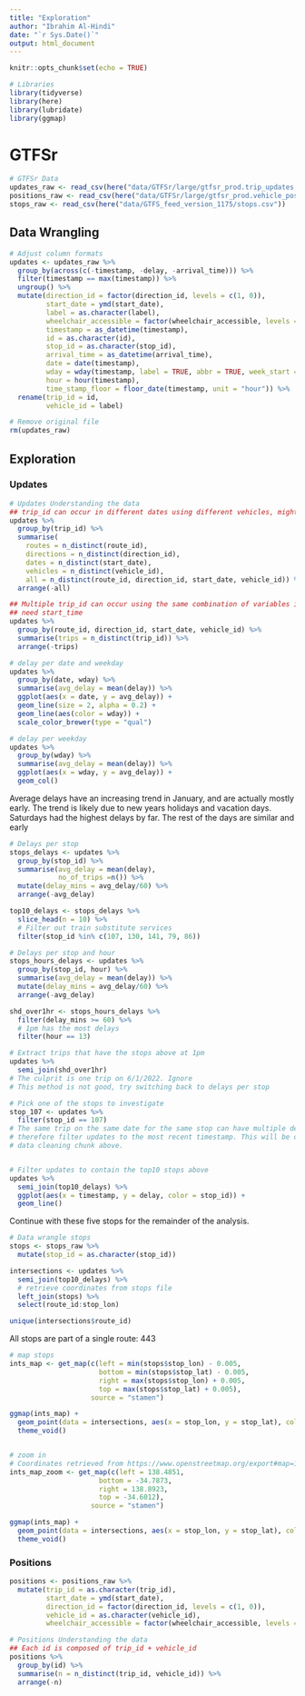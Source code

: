 ```yaml
---
title: "Exploration"
author: "Ibrahim Al-Hindi"
date: "`r Sys.Date()`"
output: html_document
---
```


```r
knitr::opts_chunk$set(echo = TRUE)
```

```r
# Libraries
library(tidyverse)
library(here)
library(lubridate)
library(ggmap)
```

# GTFSr

```r
# GTFSr Data
updates_raw <- read_csv(here("data/GTFSr/large/gtfsr_prod.trip_updates.SAMPLE.csv.csv"))
positions_raw <- read_csv(here("data/GTFSr/large/gtfsr_prod.vehicle_positions.SAMPLE.csv.csv"))
stops_raw <- read_csv(here("data/GTFS_feed_version_1175/stops.csv"))
```

## Data Wrangling

```r
# Adjust column formats
updates <- updates_raw %>% 
  group_by(across(c(-timestamp, -delay, -arrival_time))) %>% 
  filter(timestamp == max(timestamp)) %>% 
  ungroup() %>% 
  mutate(direction_id = factor(direction_id, levels = c(1, 0)),
         start_date = ymd(start_date),
         label = as.character(label),
         wheelchair_accessible = factor(wheelchair_accessible, levels = c(1, 0)),
         timestamp = as_datetime(timestamp),
         id = as.character(id),
         stop_id = as.character(stop_id),
         arrival_time = as_datetime(arrival_time),
         date = date(timestamp),
         wday = wday(timestamp, label = TRUE, abbr = TRUE, week_start = 1),
         hour = hour(timestamp),
         time_stamp_floor = floor_date(timestamp, unit = "hour")) %>% 
  rename(trip_id = id,
         vehicle_id = label)

# Remove original file
rm(updates_raw)
```

## Exploration

### Updates

```r
# Updates Understanding the data
## trip_id can occur in different dates using different vehicles, might be unique for each start_time
updates %>%
  group_by(trip_id) %>% 
  summarise(
    routes = n_distinct(route_id),
    directions = n_distinct(direction_id),
    dates = n_distinct(start_date),
    vehicles = n_distinct(vehicle_id),
    all = n_distinct(route_id, direction_id, start_date, vehicle_id)) %>% 
  arrange(-all)

## Multiple trip_id can occur using the same combination of variables in group_by,
## need start_time
updates %>% 
  group_by(route_id, direction_id, start_date, vehicle_id) %>% 
  summarise(trips = n_distinct(trip_id)) %>% 
  arrange(-trips)
```

```r
# delay per date and weekday
updates %>% 
  group_by(date, wday) %>% 
  summarise(avg_delay = mean(delay)) %>% 
  ggplot(aes(x = date, y = avg_delay)) +
  geom_line(size = 2, alpha = 0.2) +
  geom_line(aes(color = wday)) +
  scale_color_brewer(type = "qual")

# delay per weekday
updates %>% 
  group_by(wday) %>% 
  summarise(avg_delay = mean(delay)) %>% 
  ggplot(aes(x = wday, y = avg_delay)) +
  geom_col()
```

Average delays have an increasing trend in January, and are actually mostly early. The trend is likely due to new years holidays and vacation days. Saturdays had the highest delays by far. The rest of the days are similar and early

```r
# Delays per stop
stops_delays <- updates %>% 
  group_by(stop_id) %>% 
  summarise(avg_delay = mean(delay),
            no_of_trips =n()) %>% 
  mutate(delay_mins = avg_delay/60) %>% 
  arrange(-avg_delay)

top10_delays <- stops_delays %>% 
  slice_head(n = 10) %>% 
  # Filter out train substitute services
  filter(stop_id %in% c(107, 130, 141, 79, 86))

# Delays per stop and hour
stops_hours_delays <- updates %>% 
  group_by(stop_id, hour) %>% 
  summarise(avg_delay = mean(delay)) %>% 
  mutate(delay_mins = avg_delay/60) %>% 
  arrange(-avg_delay)

shd_over1hr <- stops_hours_delays %>% 
  filter(delay_mins >= 60) %>% 
  # 1pm has the most delays
  filter(hour == 13)

# Extract trips that have the stops above at 1pm
updates %>% 
  semi_join(shd_over1hr)
# The culprit is one trip on 6/1/2022. Ignore
# This method is not good, try switching back to delays per stop

# Pick one of the stops to investigate
stop_107 <- updates %>% 
  filter(stop_id == 107)
# The same trip on the same date for the same stop can have multiple delay updates,
# therefore filter updates to the most recent timestamp. This will be done in the
# data cleaning chunk above.


# Filter updates to contain the top10 stops above
updates %>% 
  semi_join(top10_delays) %>%
  ggplot(aes(x = timestamp, y = delay, color = stop_id)) +
  geom_line()
```

Continue with these five stops for the remainder of the analysis.

```r
# Data wrangle stops
stops <- stops_raw %>% 
  mutate(stop_id = as.character(stop_id))
```


```r
intersections <- updates %>% 
  semi_join(top10_delays) %>% 
  # retrieve coordinates from stops file
  left_join(stops) %>% 
  select(route_id:stop_lon)

unique(intersections$route_id)
```

All stops are part of a single route: 443


```r
# map stops
ints_map <- get_map(c(left = min(stops$stop_lon) - 0.005,
                      bottom = min(stops$stop_lat) - 0.005,
                      right = max(stops$stop_lon) + 0.005,
                      top = max(stops$stop_lat) + 0.005),
                    source = "stamen")

ggmap(ints_map) +
  geom_point(data = intersections, aes(x = stop_lon, y = stop_lat), color = "red") +
  theme_void()


# zoom in
# Coordinates retrieved from https://www.openstreetmap.org/export#map=12/-34.6943/138.6887
ints_map_zoom <- get_map(c(left = 138.4851,
                      bottom = -34.7873,
                      right = 138.8923,
                      top = -34.6012),
                    source = "stamen")

ggmap(ints_map) +
  geom_point(data = intersections, aes(x = stop_lon, y = stop_lat), color = "red") +
  theme_void()

```

































### Positions

```r
positions <- positions_raw %>% 
  mutate(trip_id = as.character(trip_id),
         start_date = ymd(start_date),
         direction_id = factor(direction_id, levels = c(1, 0)),
         vehicle_id = as.character(vehicle_id),
         wheelchair_accessible = factor(wheelchair_accessible, levels = c(1, 0)))
```



```r
# Positions Understanding the data
## Each id is composed of trip_id + vehicle_id
positions %>% 
  group_by(id) %>% 
  summarise(n = n_distinct(trip_id, vehicle_id)) %>% 
  arrange(-n)
```






















